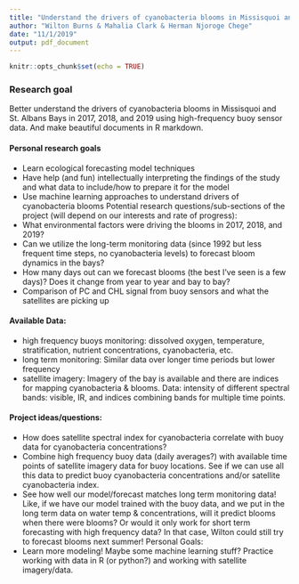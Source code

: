 ```yaml
---
title: "Understand the drivers of cyanobacteria blooms in Missisquoi and St. Albans Bays in 2017, 2018, and 2019 using high-frequency buoy sensor data"
author: "Wilton Burns & Mahalia Clark & Herman Njoroge Chege"
date: "11/1/2019"
output: pdf_document
---
```


```r
knitr::opts_chunk$set(echo = TRUE)
```


### Research goal 

Better understand the drivers of cyanobacteria blooms in Missisquoi and St. Albans Bays in 2017, 2018, and 2019 using high-frequency buoy sensor data. And make beautiful documents in R markdown.

#### Personal research goals
-	Learn ecological forecasting model techniques
-	Have help (and fun) intellectually interpreting the findings of the study and what data to include/how to prepare it for the model 
-	Use machine learning approaches to understand drivers of cyanobacteria blooms 
Potential research questions/sub-sections of the project (will depend on our interests and rate of progress): 
-	What environmental factors were driving the blooms in 2017, 2018, and 2019? 
-	Can we utilize the long-term monitoring data (since 1992 but less frequent time steps, no cyanobacteria levels) to forecast bloom dynamics in the bays? 
-	How many days out can we forecast blooms (the best I’ve seen is a few days)? Does it change from year to year and bay to bay? 
-	Comparison of PC and CHL signal from buoy sensors and what the satellites are picking up

#### Available Data:

- high frequency buoys monitoring:
 dissolved oxygen, temperature, stratification, nutrient concentrations, cyanobacteria, etc.
- long term monitoring:
Similar data over longer time periods but lower frequency
- satellite imagery:
	Imagery of the bay is available and there are indices for mapping cyanobacteria & blooms.
Data: intensity of different spectral bands: visible, IR, and indices combining bands for multiple time points.

#### Project ideas/questions:

-	How does satellite spectral index for cyanobacteria correlate with buoy data for cyanobacteria concentrations?
-	Combine high frequency buoy data (daily averages?) with available time points of satellite imagery data for buoy locations. See if we can use all this data to predict buoy cyanobacteria concentrations and/or satellite cyanobacteria index.
-	See how well our model/forecast matches long term monitoring data! Like, if we have our model trained with the buoy data, and we put in the long term data on water temp & concentrations, will it predict blooms when there were blooms? Or would it only work for short term forecasting with high frequency data? In that case, Wilton could still try to forecast blooms next summer!
Personal Goals:
-	Learn more modeling! Maybe some machine learning stuff? Practice working with data in R (or python?) and working with satellite imagery/data.


